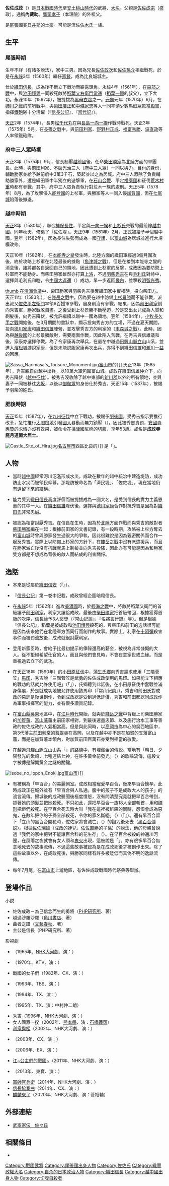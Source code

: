 {{日本武士
|名稱= 佐佐 成政
|圖片名稱= Sassa Narimasa.JPG
|圖片大小= 250px
|圖片說明= 佐佐成政肖像（{{tsl|ja|富山市郷土博物館|富山市鄉土博物館}}藏）
|時代= [[日本戰國時代|日本戰國時代]]—[[安土桃山時代|安土桃山時代]]
|出生日期= [[天文_(後奈良天皇)|天文]]5年1月15日（1536年2月6日）／[[永正|永正]]13年（1516年）／天文8年（1539年）
|出生地點= 
|逝世日期= [[天正_(日本)|天正]]16年閏5月14日（1588年7月7日）
|逝世地點= 
|假名= 
|羅馬字= 
|幼名= 
|改名= 
|别名= 内藏助（通稱）
|諡号= 
|神号= 
|戒名= 成政寺庭月道閑大居士
|洗禮名= 
|墓所= [[兵庫縣|兵庫縣]][[尼崎市|尼崎市]]的{{tsl|ja|法園寺}}
|朝廷官位= [[從五位上|從五位上]][[陸奧守|陸奧守]]、[[從四位下|從四位下]][[侍從|侍從]]
|幕府職位= 
|主君= [[織田信長|織田信長]]→[[織田秀信|秀信]]→[[豐臣秀吉|豐臣秀吉]]
|藩= 
|氏族= {{tsl|ja|佐々氏|佐佐氏}}
|父母= 父：[[佐佐成宗|佐佐成宗]]（盛政）<BR>母：[[堀場宗氏|堀場宗氏]]的女兒？
|養父= 
|養母= 
|兄弟= 兄：[[佐佐政次|政次]]、[[佐佐孫介|孫介]]<BR>弟：[[佐佐長龝|長龝]]、[[佐佐信宗|信宗]]
|姐妹= 
|正室= 慈光院（[[村井貞勝|村井貞勝]]的女兒）
|側室= 
|嗣子= [[佐佐松千代丸|松千代丸]]
|嗣女= 随泉院（[[松原五郎兵衛|松原五郎兵衛]]室）、[[佐佐輝子|岳星院]]（[[佐佐清藏|佐佐清藏]]室，後來成為[[鷹司信房|鷹司信房]]的繼室）、光秀院（[[織田信高|織田信高]]室）、松壽院（[[神保氏興|神保氏興]]室）、[[山岡景以|山岡景以]]室、[[狩野孝信|狩野孝信]]室
|養子= [[佐久間勝之|佐久間勝之]]（後來解除養子關係）、[[佐佐成光|成光]]、[[佐佐信宗|信宗]]？
|養女= 
}}
{{japanese|japanese=佐々 成政|kana=さっさ なりまさ|romaji=Sassa Narimasa}}
'''佐佐成政'''（{{bd|？||1588年|7月7日}}）是[[日本戰國時代|日本戰國時代]]至[[安土桃山時代|安土桃山時代]]的武將、[[大名_(称谓)|大名]]。父親是[[佐佐成宗|佐佐成宗]]（盛政）。通稱'''內藏助'''。[[鷹司孝子|鷹司孝子]]（本理院）的外祖父。

{{tsl|ja|佐々氏|佐佐氏}}是[[尾張國|尾張國]][[春日井郡|春日井郡]]{{tsl|ja|比良城}}的[[土豪_(日本)|土豪]]。可能是{{tsl|ja|宇多源氏}}流[[佐佐木氏|佐佐木氏]]一族。

== 生平 ==
=== 尾張時期 ===
生年不詳（有諸多說法），家中三男。因為兄長[[佐佐政次|佐佐政次]]和[[佐佐孫介|佐佐孫介]]相繼戰死，於是在[[永祿|永祿]]3年（1560年）繼任[[家督|家督]]，成為比良城城主。

仕於[[織田信長|織田信長]]，成為{{tsl|ja|馬廻}}後不斷立下戰功而嶄露頭角。永祿4年（1561年），在[[森部之戰|森部之戰]]中，與[[池田恒興|池田恒興]]一同殺死敵將[[稻葉常通|稻葉又右衛門常通]]（[[稻葉一鐵|稻葉一鐵]]的叔父），立下大功。永祿10年（1567年），被提拔為[[黑母衣眾|黑母衣眾]]之一。[[元龜|元龜]]元年（1570年）6月，在[[姉川之戰|姉川之戰]]的前哨戰中，與[[簗田廣正|簗田廣正]]和[[中條家忠|中條家忠]]等人一同率領少數馬廻眾擔當[[殿軍|殿軍]]，指揮[[鐵砲|鐵砲]]隊十分活躍（『[[信長公記|信長公記]]』、『[[當代記|當代記]]』）。

[[天正_(日本)|天正]]2年（1574年），長男[[佐佐松千代丸|松千代丸]]在與[[長島一向一揆|長島一向一揆]]作戰時戰死。天正3年（1575年）5月，在[[長篠之戰|長篠之戰]]中，與[[前田利家|前田利家]]、[[野野村正成|野野村正成]]、[[福富秀勝|福富秀勝]]、[[塙直政|塙直政]]等人率領鐵砲隊。

=== 府中三人眾時期 ===
天正3年（1575年）9月，信長制壓[[越前國|越前國]]後，任命[[柴田勝家|柴田勝家]]為[[北陸|北陸]]方面的軍團長。此時，與前田利家、[[不破光治|不破光治]]三人（[[府中三人眾|府中三人眾]]）一同以[[與力|與力]]、[[目付|目付]]的身份，輔助勝家並給予越前府中3萬3千石，築起{{tsl|ja|小丸城}}並以之為居城。府中三人眾除了負責輔助勝家外，還是織田軍中半獨立的遊撃軍，在[[石山合戰|石山合戰]]、平定[[播磨國|播磨國]]和征伐[[荒木村重|荒木村重]]時都有參戰，其中，府中三人眾負責執行對荒木一族的處刑。天正5年（1578年）8月，為了攻擊侵入[[能登國|能登國]]的上杉軍，與勝家等人一同入侵[[加賀國|加賀國]]，但在[[七尾城|七尾城]]陷落後撤退。

=== 越中時期 ===
[[天正_(日本)|天正]]8年（1580年），聯合[[神保長住|神保長住]]，平定與[[一向一揆|一向一揆]]和[[上杉氏|上杉氏]]交戰的最前線[[越中國|越中國]]。同年秋天，修築了「佐佐堤」。天正9年（1581年）2月，正式被給予半個越中國。翌年（1582年），因為長住失勢而成為一國[[守護|守護]]，以[[富山城|富山城]]為居城並進行大規模改修。

天正10年（1582年），在[[本能寺之變|本能寺之變]]發生時，北陸方面的織田軍經過3個月圍攻後，終於攻略上杉軍在北陸最後的據點{{tsl|ja|魚津城}}（[[魚津城之戰|魚津城之戰]]），但是在接到本能寺之變的消息後，諸將都各自返回自己的領地，因此遭到上杉軍的反撃，成政因為要防禦上杉軍而不能動身。而柴田勝家雖然亦打算[[上洛|上洛]]，不過[[羽柴秀吉|羽柴秀吉]]在與[[毛利氏|毛利氏]]對峙中，選擇與毛利氏和睦，令[[中國大返還|中國大返還]]（{{lang|ja|中国大返し}}）成功，早一步返回[[畿內|畿內]]，並擊殺[[明智光秀|明智光秀]]。

[[file:Sasaragoe.jpg|thumb]]
在[[清洲會議|清洲會議]]中，柴田勝家與羽柴秀吉爭奪織田家中實權時，投向柴田方。天正11年（1583年），在[[賤岳之戰|賤岳之戰]]中，因為要在越中防備[[上杉景勝|上杉景勝]]而不能參戰，派出叔父[[佐佐平左衛門|佐佐平左衛門]]率領6百援軍參戰，自身則沒有參戰，結果，因為[[前田利家|前田利家]]倒向秀吉軍，勝家戰敗自盡。之後受到上杉景勝不斷壓迫，於是交出女兒成為人質和剃髪後，向秀吉降伏，被允許繼續以越中一國為領地。翌年（1584年），[[小牧長久手之戰|小牧長久手之戰]]開始後，在3月期間的書狀中，顯示投向秀吉方的立場，不過在夏天期間，投向[[德川家康|德川家康]]和[[織田信雄|織田信雄]]陣營，並攻擊秀吉方的利家的{{tsl|ja|末森城}}（[[末森城之戰|末森城之戰]]）。此時，因為與[[越後國|越後國]]的上杉景勝敵對，需要兩面作戰，因此陷入苦戰。在秀吉與信雄議和後，家康亦選擇停戰。為了令家康再次舉兵，在嚴冬中越過[[飛驒山脈|飛驒山脈]][[立山_(日本)|立山]]山系，並進入[[濱松城|濱松城]]游說家康，但是未能説服家康再次出兵，亦得不到織田信雄和[[瀧川一益|瀧川一益]]的回應。

[[File:Sassa_Narimasa's_Tonsure_Monument.jpg|thumb]][[富山市|富山市]]的{{tsl|ja|安養坊}}）]]
天正13年（1585年），秀吉親自向越中出兵，以10萬大軍包圍富山城。成政在織田信雄仲介下，向秀吉降伏（[[越中征伐|越中征伐]]）。被秀吉沒收除了越中東部的[[新川郡|新川郡]]以外的所有領地，並與妻子一同被移往[[大阪市|大坂]]，以後以[[御伽眾|御伽眾]]的身份仕於秀吉。天正15年（1587年），被賜予羽柴的姓氏。

=== 肥後時期 ===
[[天正_(日本)|天正]]15年（1587年），在[[九州征伐|九州征伐]]中立下戰功，被賜予[[肥後國|肥後國]]。受秀吉指示要推行改革，急忙推行[[太閤檢地|太閤檢地]]引發[[國人|國人]]暴動而無力鎮壓（{{tsl|ja|肥後国人一揆|肥後國人一揆}}）。因此被秀吉責罰，[[安國寺惠瓊|安國寺惠瓊]]的求情亦沒有效果，被命令在[[攝津國|攝津國]]尼崎的{{tsl|ja|法園寺}}[[切腹|切腹]]，享年53歲。戒名是'''成政寺庭月道閑大居士'''。

[[File:Castle_Site_of_Hira.jpg|thumb]][[名古屋市|名古屋市]]西區比良的{{tsl|ja|光通寺}}）]]
{{tsl|ja|辞世|辭世句}}是「{{lang|ja|この頃の 厄妄想を 入れ置きし 鉄鉢袋 今破るなり}}」。

== 人物 ==
*當時[[越中國|越中國]]經常河川氾濫形成水災，成政在數年的越中統治中建造堤防，成功防止水災而被領民仰慕。那堤防被命名為「濟民堤」、「佐佐堤」，現在當地仍有遺留下來的結構。

*能力受到[[織田信長|織田信長]]高度評價而被提拔成為一國大名，是受到信長的實力主義恩惠的其中一人。在[[織田信雄|織田信雄]]降伏後，選擇與[[德川家康|德川家康]]合作對抗秀吉是因為對[[織田氏|織田氏]]非常忠誠。

*被認為相當討厭秀吉。在信長在生時，因為於[[北陸|北陸]]方面作戰而與秀吉的敵對者[[柴田勝家|柴田勝家]]編在一起；根據前田家的文書記錄，有一段時期，攻略被上杉方奪去的[[富山城|富山城]]時曾與勝家發生過很大的爭執，因此很難說是因為親密關係而合作一起反秀吉。實際上以防備上杉家的方針下，在[[賤岳之戰|賤岳之戰]]中沒有派遣援兵，而且在勝家滅亡後沒有抗戰就馬上剃髪並向秀吉投降，因此亦有可能是因為和勝家雙方都是不想成為背後的敵人而結成的利害關係。

== 逸話 ==
*{{tsl|ja|佐々氏|佐佐氏}}本來是從屬於[[織田信安|織田信安]]（『{{tsl|ja|武功夜話}}』）。

*『[[信長公記|信長公記]]』第一卷中記載，成政曾經企圖暗殺信長。

*在[[永祿|永祿]]5年（1562年）進攻[[美濃國|美濃國]]時，於[[輕海之戰|輕海之戰]]中，將敵將稻葉又衛門的首級讓予[[前田利家|前田利家]]，利家又讓給成政，最後由[[柴田勝家|柴田勝家]]把首級帶回，根據獲得首級的次序，信長給予3人褒獎（『常山記談』、『[[名將言行錄|名將言行錄]]』等）。但是根據『信長公記』，稻葉是被成政和[[池田恒興|池田恒興]]殺死的，與柴田和前田的逸話很可能是因為後來他們在北陸軍方面同行而創作的故事。實際上，利家在[[十阿彌|十阿彌]]殺害事件而被罰流放後，成政就很討厭利家。

*登用新家臣時，會給予比最初提示的俸祿還高的薪金，被視為非常慷慨的大人。從不拒絕希望仕官的人，而且與他們會見時，不會在意家世或血緣。而是重視過去立下的武功。

*在[[天正_(日本)|天正]]18年（1590年）的[[小田原征伐|小田原征伐]]中，[[蒲生氏鄉|蒲生氏鄉]]向秀吉請求使用「三階菅笠」[[馬印|馬印]]，秀吉說「三階菅笠是武勇的佐佐成政使用的馬印。如果能立下相應的戰功的話就允許使用吧」（「{{lang|ja|三階菅笠は武勇高き佐々成政が使用した馬印。それに相応しい手柄を立てれば使用を許そう}}」），氏郷聽到此話後，在小田原征伐中奮戰並滿身傷痕，於是就成功地被允許使用該馬印（『常山紀談』）。秀吉和前田氏對成政的惡評是後世創作，令到成政總是受到過低評價，秀吉和前田都認同成政作為軍事指揮官的能力，並有很多讚賞記錄。

*在[[富山縣|富山縣]][[吳東|吳東]]地區中，在[[江戶時代|江戶時代]]開始，就與於[[賤岳之戰|賤岳之戰]]中背叛上司柴田勝家的[[加賀藩|加賀藩]]、[[富山藩|富山藩]]藩主前田家相對，到最後還盡忠節、以及施行治水工事等善政的佐佐成政的人氣相當高。但是與此同時，以[[高岡市|高岡市]]為中心的吳西地區中，第3代藩主[[前田利常|前田利常]]的[[菩提寺|菩提寺]]在高岡，以及在越中亦不是在加賀的支藩富山藩，而是在加賀藩本領內，對加賀前田百萬石亦受到相當的敬愛。

*在越過[[飛驒山脈|飛驒山脈]][[立山_(日本)|立山]]山系「{{lang|ja|さらさら越え}}」的路線中，有埋藏金的傳説。當地有「朝日、夕陽發光的鍬崎，七種連結七神，在許多黃金前發光」（{{lang|ja|朝日さす夕日輝く鍬崎に、七つむすび七むすび、黄金いっぱいに光り輝く。}}）的歌謡流傳，這段文字被傳是解開黄金之謎的關鍵。

[[File:Isobe_no_Ippon_Enoki.jpg|thumb]][[富山市|富山市]]{{tsl|ja|磯部町}}）]]
*有被稱為「早百合」的美麗側室。成政相當寵愛早百合，後來早百合懷孕。此時成政正在城外並有「早百合與人私通。腹中的孩子不是成政大人的孩子」的流言流傳。歸城後的成政聽聞後極度憤怒，沒有問清楚究竟就把早百合帶到{{tsl|ja|神通川}}，抓著她的頭髪並把她殺死。不只如此，還把早百合一族18人全部斬首，用{{tsl|ja|獄門}}和[[磔刑_(日本)|磔刑]]把佢們殺死。在早百合死去時大叫「我在這裡被斬殺的同時，怨恨會成為惡鬼，在數年把你的子孫全部殺死，令你的家名斷絕」（{{lang|ja|己成政此の身は此処に斬罪せらるる共、怨恨は悪鬼と成り数年ならずして、汝が子孫を殺し尽し家名断絶せしむべし}}）（『{{tsl|ja|絵本太閤記|繪本太閤記}}』）。還有早百合留下「立山的黑百合開花時，佐佐家將會滅亡」（{{lang|ja|立山に黒百合の花が咲いたら、佐々家は滅亡する}}）的詛咒後死去（[[黑百合傳説|黑百合傳説]]）。根據[[佐佐瑞雄|佐佐瑞雄]]（成政的姪兒，[[佐佐直勝|佐佐直勝]]的子孫）的說法，他的母親曾說過「我們的家中絕對不能讓百合科的花生存」（{{lang|ja|わが家では、絶対ユリ科の花は活けてはいけません}}）。在早百合被殺的神通川河邊，在風雨之夜就會有女人頭和[[鬼火|鬼火]]出現，這被說是「{{lang|ja|ぶらり火}}」。亦有很多早百合無念地死去的故事流傳，不過這些故事被認為是在成政死後才被創作出來。除了這些故事以外，在成政死後，與勝家同樣有許多被貶低而真偽不明的逸話流傳。

*每年7月尾，在[[富山市|富山市]]上瀧地區，有佐佐成政戰國時代祭典等舉辦。

== 登場作品 ==
;小説
*佐佐成政－為己信念而生的勇將（[[PHP研究所|PHP研究所]]、{{tsl|ja|郡順史}}著）
*越過沙羅沙羅（[[角川書店|角川書店]]、{{tsl|ja|風野真知雄}}著）
*曲者之譜（[[文藝春秋|文藝春秋]]、{{tsl|ja|簑輪諒}}著）
*主公是信長（PHP研究所、{{tsl|ja|岩井三四二}}著）

;影視劇
*{{tsl|ja|太閤記 (NHK大河ドラマ)|太閤記（戲劇）|太閤記}}（1965年、[[NHK大河劇|NHK大河劇]]、演：{{tsl|ja|浜田寅彦|濱田寅彥}}）
*{{tsl|ja|大坂城の女|大坂城之女}}（1970年、KTV、演：{{tsl|ja|小田部通麿}}）
*戰國的女子們（1982年、CX、演：{{tsl|ja|立川三貴}}）
*{{tsl|ja|天下を獲った男 豊臣秀吉|獲取天下的男人 豐臣秀吉}}（1993年、TBS、演：{{tsl|ja|鹿内孝}}）
*{{tsl|ja|織田信長 (1994年のテレビドラマ)|織田信長（戲劇）|織田信長}}（1994年、TX、演：{{tsl|ja|谷口高史}}）
*{{tsl|ja|豊臣秀吉 天下を獲る!|豐臣秀吉 獲取天下！}}（1995年、TX、演：中村仲二朗）
*[[秀吉_(大河劇)|秀吉]]（1996年、NHK大河劇、演：{{tsl|ja|秋山武史}}）
*女人國眾一揆（2002年、[[熊本縣|熊本縣]]、演：[[石橋蓮司|石橋蓮司]]）
*[[利家與松|利家與松]]（2002年、NHK大河劇、演：{{tsl|ja|山口祐一郎}}）
*{{tsl|ja|太閤記 サルと呼ばれた男|太閤記 被喚為猴子的男人}}（2003年、CX、演：{{tsl|ja|峰蘭太郎}}）
*{{tsl|ja|太閤記〜天下を獲った男・秀吉|太閤記 獲取天下的男人・秀吉}}（2006年、EX、演：{{tsl|ja|本山力}}）
*[[江~公主們的戰國~|江~公主們的戰國~]]（2011年、NHK大河劇、演：{{tsl|ja|中原裕也}}）
*{{tsl|ja|清須会議 (小説)#映画|清須會議（電影）|清須會議}}（2013年、東寶、演：{{tsl|ja|市川しんぺー|市川新平}}）
*[[軍師官兵衛|軍師官兵衛]]（2014年、NHK大河劇、演：{{tsl|ja|大谷亮介}}）
*[[信長協奏曲#電視劇|信長協奏曲]]（2014年、CX、演：{{tsl|ja|阿部進之介}}）
*[[麒麟來了|麒麟來了]]（2020年、NHK大河劇、演：菅裕輔）

== 外部連結 ==
*[http://www2.harimaya.com/sengoku/html/sasa_k.html 武家家伝＿佐々氏]{{Wayback|url=http://www2.harimaya.com/sengoku/html/sasa_k.html |date=20160814024150 }}

== 相關條目 ==
*{{tsl|ja|佐々氏|佐佐氏}}

{{Authority control}}
[[Category:戰國武將|Category:戰國武將]]
[[Category:尾張國出身人物|Category:尾張國出身人物]]
[[Category:佐佐氏|Category:佐佐氏]]
[[Category:織豐政權大名|Category:織豐政權大名]]
[[Category:自杀的日本政治人物|Category:自杀的日本政治人物]]
[[Category:織田信長|Category:織田信長]]
[[Category:越中國出身人物|Category:越中國出身人物]]
[[Category:切腹自殺者|Category:切腹自殺者]]